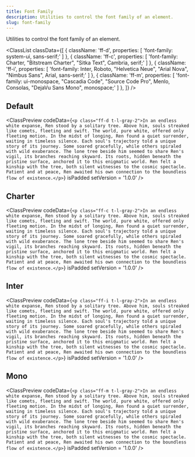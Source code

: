 ```yaml
---
title: Font Family
description: Utilities to control the font family of an element.
slug: font-family
---
```



Utilities to control the font family of an element.

<ClassList
  classData={[
    {
      className: 'ff-d',
      properties: [
        'font-family: system-ui, sans-serif;'
      ]
    },
    {
      className: 'ff-c',
      properties: [
        'font-family: Charter, "Bitstream Charter", "Sitka Text", Cambria, serif;'
      ]
    },
    {
      className: 'ff-i',
      properties: [
        'font-family: Inter, Roboto, "Helvetica Neue", "Arial Nova", "Nimbus Sans", Arial, sans-serif;'
      ]
    },
    {
      className: 'ff-m',
      properties: [
        'font-family: ui-monospace, "Cascadia Code", "Source Code Pro", Menlo, Consolas, "DejaVu Sans Mono", monospace;'
      ]
    },
  ]}
/>

## Default
<ClassPreview
  codeData={`<p class="ff-d t-l-gray-2">In an endless white expanse, Ren stood by a solitary tree. Above him, souls streaked like comets, fleeting and swift. The world, pure white, offered only fleeting motion. In the midst of longing, Ren found a quiet surrender, waiting in timeless silence. Each soul's trajectory told a unique story of its journey. Some soared gracefully, while others spiraled with wild exuberance. The lone tree beside him seemed to share Ren's vigil, its branches reaching skyward. Its roots, hidden beneath the pristine surface, anchored it to this enigmatic world. Ren felt a kinship with the tree, both silent witnesses to the cosmic spectacle. Patient and at peace, Ren awaited his own connection to the boundless flow of existence.</p>`}
  isPadded
  setVersion = '1.0.0'
/>

## Charter
<ClassPreview
  codeData={`<p class="ff-c t-l-gray-2">In an endless white expanse, Ren stood by a solitary tree. Above him, souls streaked like comets, fleeting and swift. The world, pure white, offered only fleeting motion. In the midst of longing, Ren found a quiet surrender, waiting in timeless silence. Each soul's trajectory told a unique story of its journey. Some soared gracefully, while others spiraled with wild exuberance. The lone tree beside him seemed to share Ren's vigil, its branches reaching skyward. Its roots, hidden beneath the pristine surface, anchored it to this enigmatic world. Ren felt a kinship with the tree, both silent witnesses to the cosmic spectacle. Patient and at peace, Ren awaited his own connection to the boundless flow of existence.</p>`}
  isPadded
  setVersion = '1.0.0'
/>

## Inter

<ClassPreview
  codeData={`<p class="ff-i t-l-gray-2">In an endless white expanse, Ren stood by a solitary tree. Above him, souls streaked like comets, fleeting and swift. The world, pure white, offered only fleeting motion. In the midst of longing, Ren found a quiet surrender, waiting in timeless silence. Each soul's trajectory told a unique story of its journey. Some soared gracefully, while others spiraled with wild exuberance. The lone tree beside him seemed to share Ren's vigil, its branches reaching skyward. Its roots, hidden beneath the pristine surface, anchored it to this enigmatic world. Ren felt a kinship with the tree, both silent witnesses to the cosmic spectacle. Patient and at peace, Ren awaited his own connection to the boundless flow of existence.</p>`}
  isPadded
  setVersion = '1.0.0'
/>

## Mono

<ClassPreview
  codeData={`<p class="ff-m t-l-gray-2">In an endless white expanse, Ren stood by a solitary tree. Above him, souls streaked like comets, fleeting and swift. The world, pure white, offered only fleeting motion. In the midst of longing, Ren found a quiet surrender, waiting in timeless silence. Each soul's trajectory told a unique story of its journey. Some soared gracefully, while others spiraled with wild exuberance. The lone tree beside him seemed to share Ren's vigil, its branches reaching skyward. Its roots, hidden beneath the pristine surface, anchored it to this enigmatic world. Ren felt a kinship with the tree, both silent witnesses to the cosmic spectacle. Patient and at peace, Ren awaited his own connection to the boundless flow of existence.</p>`}
  isPadded
  setVersion = '1.0.0'
/>